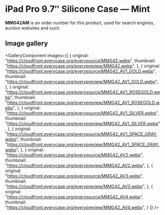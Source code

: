 
# iPad Pro 9.7″ Silicone Case — Mint

<Callout type='info' emoji='👉🏻'>**MMG42AM** is an order number for this product, used for search engines, auction websites and such.</Callout>

## Image gallery

<GalleryComponent
    images={[
      {
        original: "https://cloudfront.everycase.org/everysource/MMG42.webp",
        thumbnail: "https://cloudfront.everycase.org/everypreview/MMG42.webp",
      },
      {
        original: "https://cloudfront.everycase.org/everysource/MMG42_AV1_GOLD.webp",
        thumbnail: "https://cloudfront.everycase.org/everypreview/MMG42_AV1_GOLD.webp",
      },
      {
        original: "https://cloudfront.everycase.org/everysource/MMG42_AV1_ROSEGOLD.webp",
        thumbnail: "https://cloudfront.everycase.org/everypreview/MMG42_AV1_ROSEGOLD.webp",
      },
      {
        original: "https://cloudfront.everycase.org/everysource/MMG42_AV1_SILVER.webp",
        thumbnail: "https://cloudfront.everycase.org/everypreview/MMG42_AV1_SILVER.webp",
      },
      {
        original: "https://cloudfront.everycase.org/everysource/MMG42_AV1_SPACE_GRAY.webp",
        thumbnail: "https://cloudfront.everycase.org/everypreview/MMG42_AV1_SPACE_GRAY.webp",
      },
      {
        original: "https://cloudfront.everycase.org/everysource/MMG42_AV2.webp",
        thumbnail: "https://cloudfront.everycase.org/everypreview/MMG42_AV2.webp",
      },
      {
        original: "https://cloudfront.everycase.org/everysource/MMG42_AV3.webp",
        thumbnail: "https://cloudfront.everycase.org/everypreview/MMG42_AV3.webp",
      },
      {
        original: "https://cloudfront.everycase.org/everysource/MMG42_AV4.webp",
        thumbnail: "https://cloudfront.everycase.org/everypreview/MMG42_AV4.webp",
      }
    ]}
  />
